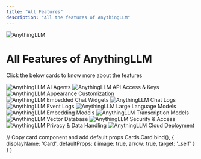 ```yaml
---
title: "All Features"
description: "All the features of AnythingLLM"
---
```



<Image
  src="/images/features/header-image.png" 
  height={1080} 
  width={1920} 
  quality={100}
  alt="AnythingLLM"
/>

# All Features of AnythingLLM

Click the below cards to know more about the features

<Cards>
  <Card title="AI Agents" href="ai-agents"> 
	<Image
	 src="/images/features/ai-agents/header-image.png" 
	 height={1080} 
	 width={1920} 
	 quality={100}
	 alt="AnythingLLM AI Agents"
	/>
  </Card>

  <Card title="API Access & Keys" href="api"> 
	<Image
	 src="/images/features/api/header-image.png" 
	 height={1080} 
	 width={1920} 
	 quality={100}
	 alt="AnythingLLM API Access & Keys"
	/>
  </Card>

  <Card title="Appearance Customization" href="customization"> 
	<Image
	 src="/images/features/customization/header-image.png" 
	 height={1080} 
	 width={1920} 
	 quality={100}
	 alt="AnythingLLM Appearance Customization"
	/>
  </Card>

  <Card title="Embedded Chat Widgets" href="chat-widgets"> 
	<Image
	 src="/images/features/chat-widgets/header-image.png" 
	 height={1080} 
	 width={1920}
	 quality={100} 
	 alt="AnythingLLM Embedded Chat Widgets"
	/>
  </Card>

  <Card title="Chat Logs" href="chat-logs"> 
	<Image
	 src="/images/features/chat-logs/header-image.png" 
	 height={1080} 
	 width={1920}
	 quality={100} 
	 alt="AnythingLLM Chat Logs"
	/>
  </Card>

  <Card title="Event Logs" href="event-logs"> 
	<Image
	 src="/images/features/event-logs/header-image.png" 
	 height={1080} 
	 width={1920} 
	 quality={100}
	 alt="AnythingLLM Event Logs"
	/>
  </Card>

  <Card title="Large Language Models" href="language-models"> 
	<Image
	 src="/images/features/language-models/header-image.png" 
	 height={1080} 
	 width={1920} 
	 quality={100}
	 alt="AnythingLLM Large Language Models"
	/>
  </Card>  

  <Card title="Embedding Models" href="embedding-models"> 
	<Image
	 src="/images/features/embedding-models/header-image.png" 
	 height={1080} 
	 width={1920} 
	 quality={100}
	 alt="AnythingLLM Embedding Models"
	/>
  </Card>

  <Card title="Transcription Models" href="transcription-models"> 
	<Image
	 src="/images/features/transcription-models/header-image.png" 
	 height={1080} 
	 width={1920} 
	 quality={100}
	 alt="AnythingLLM Transcription Models"
	/>
  </Card>

  <Card title="Vector Databases" href="vector-databases"> 
	<Image
	 src="/images/features/vector-databases/header-image.png" 
	 height={1080} 
	 width={1920}
	 quality={100} 
	 alt="AnythingLLM Vector Database"
	/>
  </Card>

  <Card title="Security & Access" href="security-and-access"> 
	<Image
	 src="/images/features/security-and-access/header-image.png" 
	 height={1080} 
	 width={1920}
	 quality={100} 
	 alt="AnythingLLM Security & Access"
	/>
  </Card>

  <Card title="Privacy & Data Handling" href="privacy-and-data-handling"> 
	<Image
	 src="/images/features/privacy-and-data-handling/header-image.png" 
	 height={1080} 
	 width={1920} 
	 quality={100}
	 alt="AnythingLLM Privacy & Data Handling"
	/>
  </Card>

  <Card title="Cloud Deployment" href="/installation/self-hosted/cloud-docker"> 
	<Image
	 src="/images/getting-started/installation/cloud-docker/header-image.png" 
	 height={1080} 
	 width={1920} 
	 quality={100}
	 alt="AnythingLLM Cloud Deployment"
	/>
  </Card>
</Cards>

  // Copy card component and add default props
  Cards.Card.bind(),
  {
    displayName: 'Card',
    defaultProps: {
      image: true,
      arrow: true,
      target: '_self'
    }
  }
)

<style global jsx>{`
  img {
    aspect-ratio: 16/9;
    object-fit: cover;
  }
`}</style>
